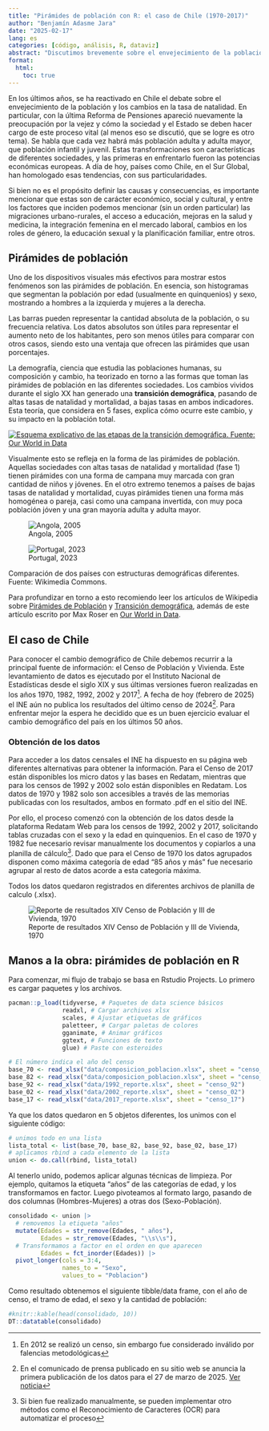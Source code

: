 ```yaml
---
title: "Pirámides de población con R: el caso de Chile (1970-2017)"
author: "Benjamín Adasme Jara"
date: "2025-02-17"
lang: es
categories: [código, análisis, R, dataviz]
abstract: "Discutimos brevemente sobre el envejecimiento de la población y transición demográfica, y cómo las pirámides de población visualizan estos procesos. Comentamos el caso chileno, y utilizamos los datos de los últimos 5 Censos para crear un tutorial de cómo graficar las pirámides de población en R."
format: 
  html: 
    toc: true
---
```



En los últimos años, se ha reactivado en Chile el debate sobre el envejecimiento de la población y los cambios en la tasa de natalidad. En particular, con la última Reforma de Pensiones apareció nuevamente la preocupación por la vejez y cómo la sociedad y el Estado se deben hacer cargo de este proceso vital (al menos eso se discutió, que se logre es otro tema). Se habla que cada vez habrá más población adulta y adulta mayor, que población infantil y juvenil. Estas transformaciones son características de diferentes sociedades, y las primeras en enfrentarlo fueron las potencias económicas europeas. A día de hoy, países como Chile, en el Sur Global, han homologado esas tendencias, con sus particularidades.

Si bien no es el propósito definir las causas y consecuencias, es importante mencionar que estas son de carácter económico, social y cultural, y entre los factores que inciden podemos mencionar (sin un orden particular) las migraciones urbano-rurales, el acceso a educación, mejoras en la salud y medicina, la integración femenina en el mercado laboral, cambios en los roles de género, la educación sexual y la planificación familiar, entre otros.

## Pirámides de población

Uno de los dispositivos visuales más efectivos para mostrar estos fenómenos son las pirámides de población. En esencia, son histogramas que segmentan la población por edad (usualmente en quinquenios) y sexo, mostrando a hombres a la izquierda y mujeres a la derecha.

Las barras pueden representar la cantidad absoluta de la población, o su frecuencia relativa. Los datos absolutos son útiles para representar el aumento neto de los habitantes, pero son menos útiles para comparar con otros casos, siendo esto una ventaja que ofrecen las pirámides que usan porcentajes.

La demografía, ciencia que estudia las poblaciones humanas, su composición y cambio, ha teorizado en torno a las formas que toman las pirámides de población en las diferentes sociedades. Los cambios vividos durante el siglo XX han generado una **transición demográfica**, pasando de altas tasas de natalidad y mortalidad, a bajas tasas en ambos indicadores. Esta teoría, que considera en 5 fases, explica cómo ocurre este cambio, y su impacto en la población total.

[![Esquema explicativo de las etapas de la transición demográfica. Fuente: Our World in Data](Demographic-Transition.png)](https://ourworldindata.org/demographic-transition)

Visualmente esto se refleja en la forma de las pirámides de población. Aquellas sociedades con altas tasas de natalidad y mortalidad (fase 1) tienen pirámides con una forma de campana muy marcada con gran cantidad de niños y jóvenes. En el otro extremo tenemos a países de bajas tasas de natalidad y mortalidad, cuyas pirámides tienen una forma más homogénea o pareja, casi como una campana invertida, con muy poca población jóven y una gran mayoría adulta y adulta mayor.

::: {#fig-piramides layout-ncol="2"}
![Angola, 2005](Angola_population_pyramid_2005.svg){fig-pos="'b"}

![Portugal, 2023](898px-Portugal_population_pyramid.svg.png)

Comparación de dos países con estructuras demográficas diferentes. Fuente: Wikimedia Commons.
:::

Para profundizar en torno a esto recomiendo leer los artículos de Wikipedia sobre [Pirámides de Población](https://en.wikipedia.org/wiki/Population_pyramid) y [Transición demográfica](https://en.wikipedia.org/wiki/Demographic_transition), además de este artículo escrito por Max Roser en [Our World in Data](https://ourworldindata.org/demographic-transition).

## El caso de Chile

Para conocer el cambio demográfico de Chile debemos recurrir a la principal fuente de información: el Censo de Población y Vivienda. Este levantamiento de datos es ejecutado por el Instituto Nacional de Estadísticas desde el siglo XIX y sus últimas versiones fueron realizadas en los años 1970, 1982, 1992, 2002 y 2017[^1]. A fecha de hoy (febrero de 2025) el INE aún no publica los resultados del último censo de 2024[^2]. Para enfrentar mejor la espera he decidido que es un buen ejercicio evaluar el cambio demográfico del país en los últimos 50 años.

[^1]: En 2012 se realizó un censo, sin embargo fue considerado inválido por falencias metodológicas

[^2]: En el comunicado de prensa publicado en su sitio web se anuncia la primera publicación de los datos para el 27 de marzo de 2025. [Ver noticia](https://www.ine.gob.cl/sala-de-prensa/prensa/general/noticia/2025/02/14/el-27-de-marzo-el-ine-dar%C3%A1-a-conocer-el-n%C3%BAmero-de-personas-hogares-y-viviendas-censadas-en-chile)

### Obtención de los datos

Para acceder a los datos censales el INE ha dispuesto en su página web diferentes alternativas para obtener la información. Para el Censo de 2017 están disponibles los micro datos y las bases en Redatam, mientras que para los censos de 1992 y 2002 solo están disponibles en Redatam. Los datos de 1970 y 1982 solo son accesibles a través de las memorias publicadas con los resultados, ambos en formato .pdf en el sitio del INE.

Por ello, el proceso comenzó con la obtención de los datos desde la plataforma Redatam Web para los censos de 1992, 2002 y 2017, solicitando tablas cruzadas con el sexo y la edad en quinquenios. En el caso de 1970 y 1982 fue necesario revisar manualmente los documentos y copiarlos a una planilla de cálculo[^3]. Dado que para el Censo de 1970 los datos agrupados disponen como máxima categoría de edad "85 años y más" fue necesario agrupar al resto de datos acorde a esta categoría máxima. 

Todos los datos quedaron registrados en diferentes archivos de planilla de calculo (.xlsx).

[^3]: Si bien fue realizado manualmente, se pueden implementar otro métodos como el Reconocimiento de Caracteres (OCR) para automatizar el proceso

![Reporte de resultados XIV Censo de Población y III de Vivienda, 1970](censo_1970.png)

## Manos a la obra: pirámides de población en R

Para comenzar, mi flujo de trabajo se basa en Rstudio Projects. Lo primero es cargar paquetes y los archivos. 


```r
pacman::p_load(tidyverse, # Paquetes de data science básicos
               readxl, # Cargar archivos xlsx
               scales, # Ajustar etiquetas de gráficos
               paletteer, # Cargar paletas de colores
               gganimate, # Animar gráficos
               ggtext, # Funciones de texto
               glue) # Paste con esteroides

```

```r
# El número indica el año del censo
base_70 <- read_xlsx("data/composicion_poblacion.xlsx", sheet = "censo_70")
base_82 <- read_xlsx("data/composicion_poblacion.xlsx", sheet = "censo_82")
base_92 <- read_xlsx("data/1992_reporte.xlsx", sheet = "censo_92")
base_02 <- read_xlsx("data/2002_reporte.xlsx", sheet = "censo_02")
base_17 <- read_xlsx("data/2017_reporte.xlsx", sheet = "censo_17")

```

Ya que los datos quedaron en 5 objetos diferentes, los unimos con el siguiente código:

```r
# unimos todo en una lista
lista_total <- list(base_70, base_82, base_92, base_02, base_17)
# aplicamos rbind a cada elemento de la lista
union <- do.call(rbind, lista_total)
```

Al tenerlo unido, podemos aplicar algunas técnicas de limpieza. Por ejemplo, quitamos la etiqueta "años" de las categorías de edad, y los transformamos en factor. Luego pivoteamos al formato largo, pasando de dos columnas (Hombres-Mujeres) a otras dos (Sexo-Población).

```r

consolidado <- union |> 
  # removemos la etiqueta "años"
  mutate(Edades = str_remove(Edades, " años"),
         Edades = str_remove(Edades, "\\s\\s"),
  # Transformamos a factor en el orden en que aparecen
         Edades = fct_inorder(Edades)) |> 
  pivot_longer(cols = 3:4, 
               names_to = "Sexo",
               values_to = "Poblacion")

```


Como resultado obtenemos el siguiente tibble/data frame, con el año de censo, el tramo de edad, el sexo y la cantidad de población:

```r
#knitr::kable(head(consolidado, 10))
DT::datatable(consolidado)
```

